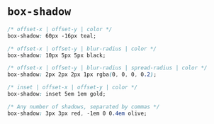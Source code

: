 # `box-shadow`

```css
/* offset-x | offset-y | color */
box-shadow: 60px -16px teal;

/* offset-x | offset-y | blur-radius | color */
box-shadow: 10px 5px 5px black;

/* offset-x | offset-y | blur-radius | spread-radius | color */
box-shadow: 2px 2px 2px 1px rgba(0, 0, 0, 0.2);

/* inset | offset-x | offset-y | color */
box-shadow: inset 5em 1em gold;

/* Any number of shadows, separated by commas */
box-shadow: 3px 3px red, -1em 0 0.4em olive;
```
